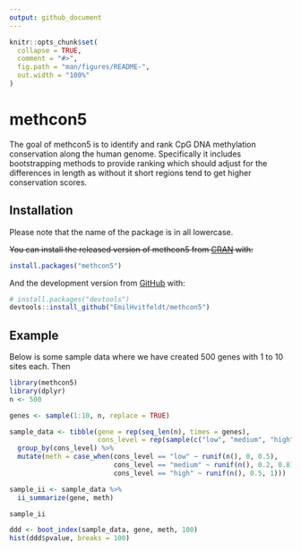 ```yaml
---
output: github_document
---
```


<!-- README.md is generated from README.Rmd. Please edit that file -->

```r
knitr::opts_chunk$set(
  collapse = TRUE,
  comment = "#>",
  fig.path = "man/figures/README-",
  out.width = "100%"
)
```

# methcon5

<!-- badges: start -->
<!-- badges: end -->

The goal of methcon5 is to identify and rank CpG DNA methylation conservation along the human genome. Specifically it includes bootstrapping methods to provide ranking which should adjust for the differences in length as without it short regions tend to get higher conservation scores.

## Installation

Please note that the name of the package is in all lowercase.  

~~You can install the released version of methcon5 from [CRAN](https://CRAN.R-project.org) with:~~

``` r
install.packages("methcon5")
```

And the development version from [GitHub](https://github.com/) with:

``` r
# install.packages("devtools")
devtools::install_github("EmilHvitfeldt/methcon5")
```
## Example

Below is some sample data where we have created 500 genes with 1 to 10 sites each. Then

```r
library(methcon5)
library(dplyr)
n <- 500

genes <- sample(1:10, n, replace = TRUE)

sample_data <- tibble(gene = rep(seq_len(n), times = genes),
                      cons_level = rep(sample(c("low", "medium", "high"), n, TRUE), times = genes)) %>%
  group_by(cons_level) %>%
  mutate(meth = case_when(cons_level == "low" ~ runif(n(), 0, 0.5),
                          cons_level == "medium" ~ runif(n(), 0.2, 0.8),
                          cons_level == "high" ~ runif(n(), 0.5, 1)))
```


```r
sample_ii <- sample_data %>%
  ii_summarize(gene, meth) 

sample_ii
```

```r
ddd <- boot_index(sample_data, gene, meth, 100)
hist(ddd$pvalue, breaks = 100)
```
